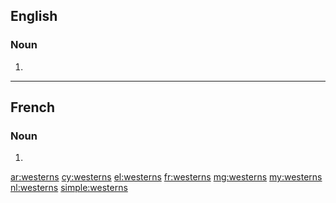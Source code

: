 ==English==

===Noun===
{{head|en|plural}}

# {{plural of|western|lang=en}}

----

==French==

===Noun===
{{head|fr|plural|g=m-p}}

# {{plural of|western|lang=fr}}

[[ar:westerns]]
[[cy:westerns]]
[[el:westerns]]
[[fr:westerns]]
[[mg:westerns]]
[[my:westerns]]
[[nl:westerns]]
[[simple:westerns]]
